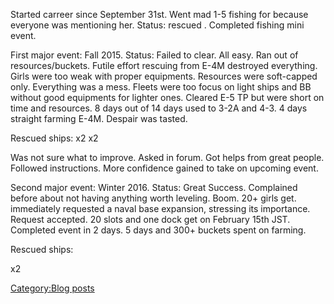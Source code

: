 Started carreer since September 31st. Went mad 1-5 fishing for {{ShipBattleCardKai|Isokaze/}} because everyone was mentioning her. Status: rescued {{ShipBattleCardKai|Isokaze/}}. Completed fishing mini event.

First major event: Fall 2015. Status: Failed to clear. All easy. Ran out of resources/buckets. Futile effort rescuing {{ShipBattleCardKai|Prinz Eugen/}} from E-4M destroyed everything. Girls were too weak with proper equipments. Resources were soft-capped only. Everything was a mess. Fleets were too focus on light ships and BB without good equipments for lighter ones. Cleared E-5 TP but were short on time and resources. 8 days out of 14 days used to 3-2A and 4-3. 4 days straight farming E-4M. Despair was tasted.

Rescued ships: 
{{ShipCardKai|name=Kashima|model=Kai}}
{{ShipCardKai|name=Akitsu Maru|model=Kai}}x2 
{{ShipCardKai|name=Kazagumo|model=Kai}}
{{ShipCardKai|name=U-511|model=Kai}}
{{ShipCardKai|name=Maruyu|model=Kai}}x2
{{ShipCardKai|name=Libeccio|model=Kai}}
{{ShipCardKai|name=Naganami|model=Kai}}


Was not sure what to improve. Asked in forum. Got helps from great people. Followed instructions. More confidence gained to take on upcoming event.

Second major event: Winter 2016. Status: Great Success. Complained before about not having anything worth leveling. Boom. 20+ girls get. {{ShipBattleCardKai|Akashi/}} immediately requested a naval base expansion, stressing its importance. Request accepted. 20 slots and one dock get on February 15th JST.
Completed event in 2 days. 5 days and 300+ buckets spent on farming.

Rescued ships:

{{ShipCardKai|name=Mizuho}}
{{ShipCardKai|name=Umikaze}}
{{ShipCardKai|name=Suzuya}}
{{ShipCardKai|name=Okinami}}
{{ShipCardKai|name=Hatsuzuki|model=Kai}}
{{ShipCardKai|name=Amagi}}
{{ShipCardKai|name=Asagumo}}
{{ShipCardKai|name=Akitsushima}}
{{ShipCardKai|name=Zara}}
{{ShipCardKai|name=Shoukaku|model=Kai}}
{{ShipCardKai|name=Graf Zeppelin|model=Kai}}
{{ShipCardKai|name=Akashi|model=Kai}}x2
{{ShipCardKai|name=Taigei}}
{{ShipCardKai|name=Mikuma}}
{{ShipCardKai|name=Prinz Eugen|model=Kai}}
{{ShipCardKai|name=Amatsukaze}}
{{ShipCardKai|name=Harusame}}
{{ShipCardKai|name=Sakawa}}
{{ShipCardKai|name=Ooyodo|model=Kai}}
{{ShipCardKai|name=Yahagi}}
{{ShipCardKai|name=Akizuki}}
{{ShipCardKai|name=Agano}}
{{ShipCardKai|name=Maruyu|model=Kai}}
{{ShipCardKai|name=Asashimo}}
[[Category:Blog posts]]